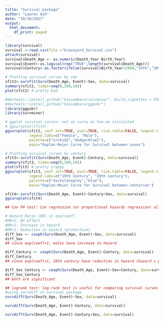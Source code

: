 ```yaml
---
title: "Survival package"
author: "Lauren Ash"
date: "10/30/2017"
output:
  html_document:
    df_print: paged
---
```

```r
library(survival)
survival <-read.csv(file ="Graveyard_Survival.csv")
attach(survival)
survival$Death_Age <- as.numeric(Death_Year-Birth_Year)
survival$Event<-as.logical(rep("TRUE",length(survival$Death_Age)))
survival$Century<-as.factor(ifelse(survival$Birth_Year<1900,"19th","20th"))

# Plotting survival curves by sex
sfit2<-survfit(Surv(Death_Age, Event)~Sex, data=survival)
summary(sfit2, times=seq(0,100,10))
plot(sfit2) # pretty bad

```

```r
#devtools::install_github("kassambara/survminer", build_vignettes = FALSE)
#devtools::install_github("kassambara/ggpubr")
library(ggpubr)
library(survminer)

# ggplot survival curves: not as curvy as how we calculated
# ggsurvplot(sfit2)
ggsurvplot(sfit2, conf.int=TRUE, pval=TRUE, risk.table=FALSE, legend.title="Sex",
           legend.labs=c("Female", "Male"),
           palette=c("orchid2","dodgerblue2"), 
           main="Kaplan-Meier Curve for Survival between sexes")

# Plotting survival curves by century
sfit3<-survfit(Surv(Death_Age, Event)~Century, data=survival)
summary(sfit3, times=seq(0,100,10))
plot(sfit3) # pretty crappy
ggsurvplot(sfit3, conf.int=TRUE, pval=TRUE, risk.table=FALSE, legend.title="Century",
           legend.labs=c("19th Century", "20th Century"),
           palette=c("darkslategrey","blue"), 
           main="Kaplan-Meier Curve for Survival between centuries")

sfit4<-survfit(Surv(Death_Age, Event)~Century+Sex, data=survival)
ggsurvplot(sfit4)

## Cox PH test: Cox regression (or proportional hazards regression) allows analyzing the effect of several risk factors on survival

# Hazard Ratio (HR) is exp(coef)
#HR=1: No effect
#HR>1: Increase in hazard
#HR<1: Reduction in hazard (protective)
diff_Sex <- coxph(Surv(Death_Age, Event)~Sex, data=survival)
diff_Sex
## since exp(coef)>1, males have increase in hazard

diff_Century <- coxph(Surv(Death_Age, Event)~Century, data=survival)
diff_Century
## since exp(coef)<1, 20th century have reduction in hazard (hazard = probablity of death)

diff_Sex_Century <- coxph(Surv(Death_Age, Event)~Sex+Century, data=survival)
diff_Sex_Century
## both are significant

## logrank test: log-rank test is useful for comparing survival curves in two or more groups 
#using survdiff in survival package
survdiff(Surv(Death_Age, Event)~Sex, data=survival)

survdiff(Surv(Death_Age, Event)~Century, data=survival)

survdiff(Surv(Death_Age, Event)~Century+Sex, data=survival)
```


